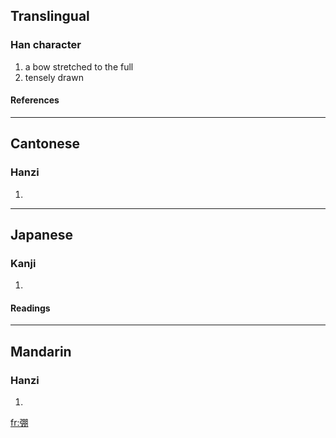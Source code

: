 ==Translingual==
===Han character===
{{Han char|rn=57|rad=弓|as=08|sn=11|four=1722<sub>0</sub>|canj=弓月月 (NBB)}}
# a bow stretched to the full
# tensely drawn
====References====
{{Han ref|kx=0360.020|dkj=09817|dj=0676.050|hdz=20998.130|uh=5F38|ud=24376|bh=D54D|bd=54605}}
----
==Cantonese==
===Hanzi===
{{yue-hanzi|jyut=|y=bang1}}
# {{defn|Cantonese}}
----
==Japanese==
===Kanji===
{{ja-kanji|grade=|rs=弓08}}
# {{defn|Japanese}} 
====Readings====
{{ja-readings|on=[[ほう]] (hō), [[ひょう]] (hyō)|kun=[[みちる]] (michiru)}}
----
==Mandarin==
===Hanzi===
{{cmn-hanzi|pin=[[péng]] (peng2), [[tán]] (tan2)|wg=p'eng<sup>2</sup>, t'an<sup>2</sup>}}
# {{defn|Mandarin}}

[[fr:弸]]